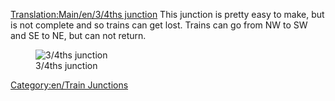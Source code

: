 [[Translation:Main/en/3/4ths junction]]{{en/Junctionsmenu}}
This junction is pretty easy to make, but is not complete and so trains can get lost.  Trains can go from NW to SW and SE to NE, but can not return.

[[File:en/3.4ths junction.png|center|frame|3/4ths junction]]

{{Template:Junction_Criteria|Cheap|1|2|2|2|1|0|1|1|0|0|0||Broken down trains affect at maximum 2 tracks. Example: On the southern right turn from SW to SE also the left turn from NW to NE is blocked (and the straight track from NW to SE, but that has at that point already joined the southern track).|
*Trains arriving from northeast or southwest are unable to turn left.
*Small
*Slope only in the one way of railway
*Useful for fast, serial construction
*Trains in line direction are not slowed, or slowed only a bit and are not blocked themselves
}}

[[Category:en/Train Junctions]]